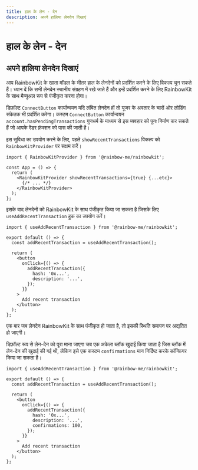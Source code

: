 ```yaml
---
title: हाल के लेन - देन
description: अपने हालिया लेनदेन दिखाएं
---
```


# हाल के लेन - देन

## अपने हालिया लेनदेन दिखाएं

आप RainbowKit के खाता मॉडल के भीतर हाल के लेनदेनों को प्रदर्शित करने के लिए विकल्प चुन सकते हैं। ध्यान दें कि सभी लेनदेन स्थानीय संग्रहण में रखे जाते हैं और इन्हें प्रदर्शित करने के लिए RainbowKit के साथ मैन्युअल रूप से पंजीकृत करना होगा।

डिफ़ॉल्ट `ConnectButton` कार्यान्वयन यदि लंबित लेनदेन हों तो यूजर के अवतार के चारों ओर लोडिंग संकेतक भी प्रदर्शित करेगा। कस्टम `ConnectButton` कार्यान्वयन `account.hasPendingTransactions` गुणधर्म के माध्यम से इस व्यवहार को पुनः निर्माण कर सकते हैं जो आपके रेंडर फ़ंक्शन को पास की जाती है।

इस सुविधा का उपयोग करने के लिए, पहले `showRecentTransactions` विकल्प को `RainbowKitProvider` पर सक्षम करें।

```tsx
import { RainbowKitProvider } from '@rainbow-me/rainbowkit';

const App = () => {
  return (
    <RainbowKitProvider showRecentTransactions={true} {...etc}>
      {/* ... */}
    </RainbowKitProvider>
  );
};
```

इसके बाद लेनदेनों को RainbowKit के साथ पंजीकृत किया जा सकता है जिसके लिए `useAddRecentTransaction` हुक का उपयोग करें।

```tsx
import { useAddRecentTransaction } from '@rainbow-me/rainbowkit';

export default () => {
  const addRecentTransaction = useAddRecentTransaction();

  return (
    <button
      onClick={() => {
        addRecentTransaction({
          hash: '0x...',
          description: '...',
        });
      }}
    >
      Add recent transaction
    </button>
  );
};
```

एक बार जब लेनदेन RainbowKit के साथ पंजीकृत हो जाता है, तो इसकी स्थिति समापन पर अद्यतित हो जाएगी।

डिफ़ॉल्ट रूप से लेन-देन को पूरा माना जाएगा जब एक अकेला ब्लॉक खुदाई किया जाता है जिस ब्लॉक में लेन-देन की खुदाई की गई थी, लेकिन इसे एक कस्टम `confirmations` मान निर्दिष्ट करके कॉन्फ़िगर किया जा सकता है।

```tsx
import { useAddRecentTransaction } from '@rainbow-me/rainbowkit';

export default () => {
  const addRecentTransaction = useAddRecentTransaction();

  return (
    <button
      onClick={() => {
        addRecentTransaction({
          hash: '0x...',
          description: '...',
          confirmations: 100,
        });
      }}
    >
      Add recent transaction
    </button>
  );
};
```
